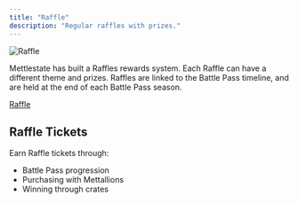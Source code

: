 ```yaml
---
title: "Raffle"
description: "Regular raffles with prizes."
---
```


![Raffle](/images/screenshots/engagement-raffle.png)

Mettlestate has built a Raffles rewards system. Each Raffle can have a different theme and prizes. Raffles are linked to the Battle Pass timeline, and are held at the end of each Battle Pass season.


<Icon icon="link" size={18} /> [Raffle](https://mettlestate.com/raffle)

## Raffle Tickets

Earn Raffle tickets through:

- Battle Pass progression
- Purchasing with Mettallions
- Winning through crates